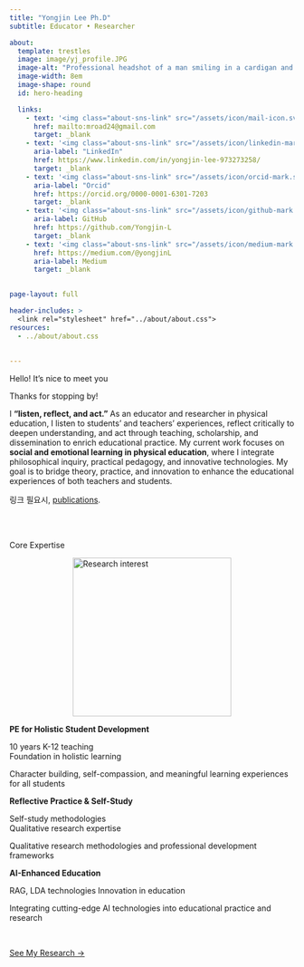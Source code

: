 ```yaml
---
title: "Yongjin Lee Ph.D"
subtitle: Educator • Researcher 

about:
  template: trestles
  image: image/yj_profile.JPG
  image-alt: "Professional headshot of a man smiling in a cardigan and button-up shirt"
  image-width: 8em
  image-shape: round
  id: hero-heading

  links:
    - text: '<img class="about-sns-link" src="/assets/icon/mail-icon.svg" width="16" height="16" alt="Email" />'
      href: mailto:mroad24@gmail.com
      target: _blank
    - text: '<img class="about-sns-link" src="/assets/icon/linkedin-mark.svg" width="16" height="16" alt="LinkedIn" />'
      aria-label: "LinkedIn"
      href: https://www.linkedin.com/in/yongjin-lee-973273258/
      target: _blank
    - text: '<img class="about-sns-link" src="/assets/icon/orcid-mark.svg" width="16" height="16" alt="Orcid" />'
      aria-label: "Orcid"
      href: https://orcid.org/0000-0001-6301-7203
      target: _blank
    - text: '<img class="about-sns-link" src="/assets/icon/github-mark.svg" width="16" height="16" alt="GitHub" />'
      aria-label: GitHub
      href: https://github.com/Yongjin-L
      target: _blank
    - text: '<img class="about-sns-link" src="/assets/icon/medium-mark.svg" width="16" height="16" alt="Medium" />'
      href: https://medium.com/@yongjinL
      aria-label: Medium
      target: _blank
      

page-layout: full

header-includes: >
  <link rel="stylesheet" href="../about/about.css">
resources:
  - ../about/about.css    
      
      
---
```



::: {#hero-heading}
<div class="h1">Hello! It’s nice to meet you</div>

Thanks for stopping by!

I **“listen, reflect, and act.”** As an educator and researcher in physical education, I listen to students’ and teachers’ experiences, reflect critically to deepen understanding, and act through teaching, scholarship, and dissemination to enrich educational practice.
My current work focuses on **social and emotional learning in physical education**, where I integrate philosophical inquiry, practical pedagogy, and innovative technologies. My goal is to bridge theory, practice, and innovation to enhance the educational experiences of both teachers and students. 

링크 필요시, [publications](/publication).


:::

<br><br>

<div class="h2">Core Expertise</div>



<img src="image/research_interest.png" alt="Research interest" 
     style="width:20em; display:block; margin:0 auto;">

::: {.grid}

::: {.g-col-4 #about-me-1}

**PE for Holistic Student Development**

10 years K-12 teaching  
Foundation in holistic learning

Character building, self-compassion, and meaningful learning experiences for all students

:::

::: {.g-col-4 #about-me-2}

**Reflective Practice & Self-Study**

Self-study methodologies  
Qualitative research expertise

Qualitative research methodologies and professional development frameworks

:::

::: {.g-col-4 #about-me-3}


**AI-Enhanced Education**

RAG, LDA technologies
Innovation in education

Integrating cutting-edge AI technologies into educational practice and research

:::

:::
<!-- end grid -->

<br>

<div class="btn-container">
  <a href="../research/" class="btn btn-custom">See My Research →</a>
</div>
